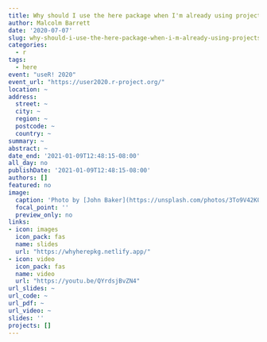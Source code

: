 ```yaml
---
title: Why should I use the here package when I'm already using projects?
author: Malcolm Barrett
date: '2020-07-07'
slug: why-should-i-use-the-here-package-when-i-m-already-using-projects
categories:
  - r
tags:
  - here
event: "useR! 2020"
event_url: "https://user2020.r-project.org/"
location: ~
address:
  street: ~
  city: ~
  region: ~
  postcode: ~
  country: ~
summary: ~
abstract: ~
date_end: '2021-01-09T12:48:15-08:00'
all_day: no
publishDate: '2021-01-09T12:48:15-08:00'
authors: []
featured: no
image:
  caption: 'Photo by [John Baker](https://unsplash.com/photos/3To9V42K0Ag)'
  focal_point: ''
  preview_only: no
links:
- icon: images
  icon_pack: fas
  name: slides
  url: "https://whyherepkg.netlify.app/"
- icon: video
  icon_pack: fas
  name: video
  url: "https://youtu.be/QYrdsjBvZN4"
url_slides: ~
url_code: ~
url_pdf: ~
url_video: ~
slides: ''
projects: []
---
```

